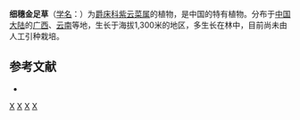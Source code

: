 {{Speciesbox 
| genus = Strobilanthes
| species = psilostachys
| authority = (C. B. Clarke ex W. W. Sm.) Bremek.
}}

'''细穗金足草'''（[[学名|学名]]：{{lang|la|''Strobilanthes psilostachys''}}）为[[爵床科|爵床科]][[紫云菜属|紫云菜属]]的植物，是中国的特有植物。分布于[[中国大陆|中国大陆]]的[[广西|广西]]、[[云南|云南]]等地，生长于海拔1,300米的地区，多生长在林中，目前尚未由人工引种栽培。

== 参考文献 ==
<div class="references-small">
* {{cite web| url =http://www.bioinfo.cn/db05/KmzwSpecies.php?action=view&id=126| title =细穗金足草| work =《中国高等植物数据库全库》| publisher =中国科学院微生物研究所| author =昆明植物研究所| accessdate =2009-02-21| deadurl =yes| archiveurl =https://web.archive.org/web/20160304235411/http://www.bioinfo.cn/db05/KmzwSpecies.php?action=view&id=126| archivedate =2016-03-04}}
</div>
{{Taxonbar|from=Q15224872}}

[[Category:马蓝属|X]]
[[Category:中國特有植物|X]]
[[Category:广西植物|X]]
[[Category:云南植物|X]]